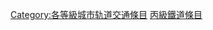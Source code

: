 {{empty category}}
{{Articles by Quality|topic=城市轨道交通|project=城市轨道交通|format=TOC}}

{{catmore1|[[Wikipedia:城市軌道交通專題|Wikipedia:城市軌道交通專題]]}}
[[Category:各等級城市轨道交通條目|Category:各等級城市轨道交通條目]]
[[Category:丙級鐵道條目‎|]]